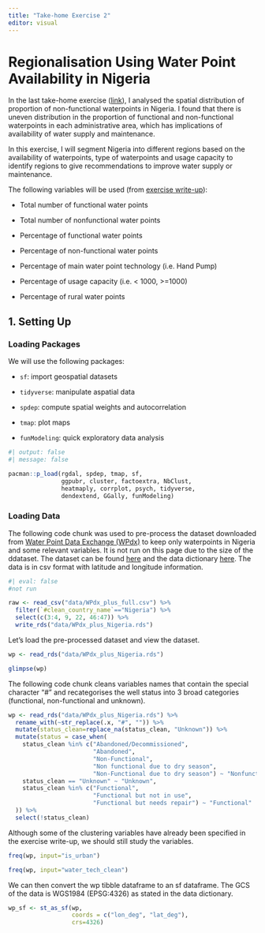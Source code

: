 ```yaml
---
title: "Take-home Exercise 2"
editor: visual
---
```


# Regionalisation Using Water Point Availability in Nigeria

In the last take-home exercise ([link](https://lins-92-isss624.netlify.app/take-home_ex01/take-home_ex01)), I analysed the spatial distribution of proportion of non-functional waterpoints in Nigeria. I found that there is uneven distribution in the proportion of functional and non-functional waterpoints in each administrative area, which has implications of availability of water supply and maintenance.

In this exercise, I will segment Nigeria into different regions based on the availability of waterpoints, type of waterpoints and usage capacity to identify regions to give recommendations to improve water supply or maintenance.

The following variables will be used (from [exercise write-up](https://isss624-ay2022-23nov.netlify.app/take-home_ex02)):

-   Total number of functional water points

-   Total number of nonfunctional water points

-   Percentage of functional water points

-   Percentage of non-functional water points

-   Percentage of main water point technology (i.e. Hand Pump)

-   Percentage of usage capacity (i.e. \< 1000, \>=1000)

-   Percentage of rural water points

## 1. Setting Up

### Loading Packages

We will use the following packages:

-   `sf`: import geospatial datasets

-   `tidyverse`: manipulate aspatial data

-   `spdep`: compute spatial weights and autocorrelation

-   `tmap`: plot maps

-   `funModeling`: quick exploratory data analysis

```r
#| output: false
#| message: false

pacman::p_load(rgdal, spdep, tmap, sf, 
               ggpubr, cluster, factoextra, NbClust,
               heatmaply, corrplot, psych, tidyverse,
               dendextend, GGally, funModeling)
```

### Loading Data

The following code chunk was used to pre-process the dataset downloaded from [Water Point Data Exchange (WPdx)](https://www.waterpointdata.org/about/) to keep only waterpoints in Nigeria and some relevant variables. It is not run on this page due to the size of the ddataset. The dataset can be found [here](https://data.waterpointdata.org/dataset/Water-Point-Data-Exchange-Plus-WPdx-/eqje-vguj/data) and the data dictionary [here](https://www.waterpointdata.org/wp-content/uploads/2020/11/WPDx_Standardized_Hashtags_11-11-2020.pdf). The data is in csv format with latitude and longitude information.

```r
#| eval: false
#not run

raw <- read_csv("data/WPdx_plus_full.csv") %>%
  filter(`#clean_country_name`=="Nigeria") %>%
  select(c(3:4, 9, 22, 46:47)) %>%
  write_rds("data/WPdx_plus_Nigeria.rds")
```

Let's load the pre-processed dataset and view the dataset.

```r
wp <- read_rds("data/WPdx_plus_Nigeria.rds")

glimpse(wp)
```

The following code chunk cleans variables names that contain the special character "\#" and recategorises the well status into 3 broad categories (functional, non-functional and unknown).

```r
wp <- read_rds("data/WPdx_plus_Nigeria.rds") %>%
  rename_with(~str_replace(.x, "#", "")) %>%
  mutate(status_clean=replace_na(status_clean, "Unknown")) %>%
  mutate(status = case_when(
    status_clean %in% c("Abandoned/Decommissioned", 
                        "Abandoned",
                        "Non-Functional",
                        "Non functional due to dry season",
                        "Non-Functional due to dry season") ~ "Nonfunctional",
    status_clean == "Unknown" ~ "Unknown",
    status_clean %in% c("Functional", 
                        "Functional but not in use",
                        "Functional but needs repair") ~ "Functional"
  )) %>%
  select(!status_clean)
```

Although some of the clustering variables have already been specified in the exercise write-up, we should still study the variables.

```r
freq(wp, input="is_urban")
```

```r
freq(wp, input="water_tech_clean")
```

We can then convert the wp tibble dataframe to an sf dataframe. The GCS of the data is WGS1984 (EPSG:4326) as stated in the data dictionary.

```r
wp_sf <- st_as_sf(wp, 
                  coords = c("lon_deg", "lat_deg"),
                  crs=4326) 
```
